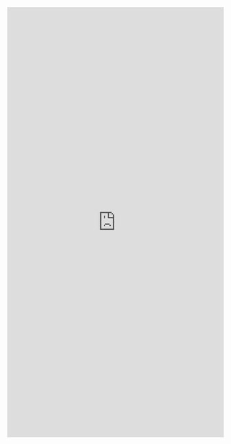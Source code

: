 <!---Lab1 Protein Separation-->

<iframe id="learnR" src="https://wrightrc.shinyapps.io/protein-separation/" style="border: 0px solid black; width: 100%; min-height: 1000px"></iframe>
